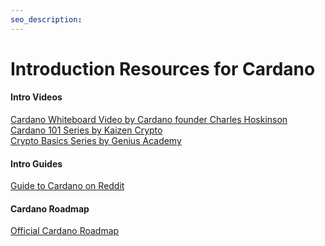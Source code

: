 ```yaml
---
seo_description:
---
```


# Introduction Resources for Cardano

#### Intro Videos

[Cardano Whiteboard Video by Cardano founder Charles Hoskinson](https://www.youtube.com/watch?v=Ja9D0kpksxw)  
[Cardano 101 Series by Kaizen Crypto](https://www.youtube.com/playlist?list=PLrbMFdXZnzoAwfxIVo-SQ_qEBCqbwuU6o)  
[Crypto Basics Series by Genius Academy](https://www.youtube.com/playlist?list=PL9Uhix-1Dfh7yJzg3ZWnIYuo7Ph15VRvN)

#### Intro Guides

[Guide to Cardano on Reddit](https://www.reddit.com/r/cardano/comments/lnj5ne/getting_started_guide_a_newbies_guide_to_cardano/)  

#### Cardano Roadmap

[Official Cardano Roadmap](https://roadmap.cardano.org/en/)  

